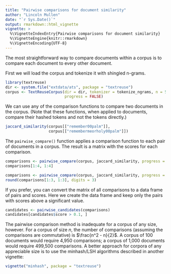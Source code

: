 ```yaml
---
title: "Pairwise comparisons for document similarity"
author: "Lincoln Mullen"
date: "`r Sys.Date()`"
output: rmarkdown::html_vignette
vignette: >
  %\VignetteIndexEntry{Pairwise comparisons for document similarity}
  %\VignetteEngine{knitr::rmarkdown}
  %\VignetteEncoding{UTF-8}
---
```


The most straightforward way to compare documents within a corpus is to compare each document to every other document. 

First we will load the corpus and tokenize it with shingled n-grams.

```r
library(textreuse)
dir <- system.file("extdata/ats", package = "textreuse")
corpus <- TextReuseCorpus(dir = dir, tokenizer = tokenize_ngrams, n = 5,
                          progress = FALSE)
```

We can use any of the comparison functions to compare two documents in the corpus. (Note that these functions, when applied to documents, compare their hashed tokens and not the tokens directly.)

```r
jaccard_similarity(corpus[["remember00palm"]], 
                   corpus[["remembermeorholy00palm"]])
```

The `pairwise_compare()` function applies a comparison function to each pair of documents in a corpus. The result is a matrix with the scores for each comparison.

```r
comparisons <- pairwise_compare(corpus, jaccard_similarity, progress = FALSE)
comparisons[1:4, 1:4]
```

```r
comparisons <- pairwise_compare(corpus, jaccard_similarity, progress = FALSE)
round(comparisons[1:3, 1:3], digits = 3)
```

If you prefer, you can convert the matrix of all comparisons to a data frame of pairs and scores. Here we create the data frame and keep only the pairs with scores above a significant value.

```r
candidates <- pairwise_candidates(comparisons)
candidates[candidates$score > 0.1, ]
```

The pairwise comparison method is inadequate for a corpus of any size, however. For a corpus of size $n$, the number of comparisons (assuming the comparisons are commutative) is $\frac{n^2 - n}{2}$. A corpus of 100 documents would require 4,950 comparisons; a corpus of 1,000 documents would require 499,500 comparisons. A better approach for corpora of any appreciable size is to use the minhash/LSH algorithms described in another vignette: 

```r
vignette("minhash", package = "textreuse")
```
